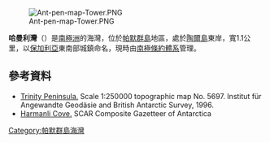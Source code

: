 [[Image:Ant-pen-map-Tower.PNG|thumb]]

{{coord|63|34|38|S|59|47|20|W|display=title}}

'''哈曼利灣'''（{{lang-en|Harmanli Cove}}）是[[南極洲|南極洲]]的海灣，位於[[帕默群島|帕默群島]]地區，處於[[陶爾島|陶爾島]]東岸，寬1.1公里，以[[保加利亞|保加利亞]]東南部城鎮命名，現時由[[南極條約體系|南極條約體系]]管理。

==參考資料==
* [https://web.archive.org/web/20131002100340/http://www.bkg.bund.de/nn_193194/DE/Bundesamt/Downloads/Kostenlose-Karten/Antarktis-Karten/Satellitenbildkarten/Scale250/Daten/Trinity-Peninsula%2CtemplateId%3Draw%2Cproperty%3DpublicationFile.pdf/Trinity-Peninsula.pdf Trinity Peninsula.] Scale 1:250000 topographic map No. 5697. Institut für Angewandte Geodäsie and British Antarctic Survey, 1996.
* [http://data.aad.gov.au/aadc/gaz/scar/display_name.cfm?gaz_id=136888 Harmanli Cove.] {{Wayback|url=http://data.aad.gov.au/aadc/gaz/scar/display_name.cfm?gaz_id=136888 |date=20220205030506 }} SCAR Composite Gazetteer of Antarctica

{{DEFAULTSORT:Harmanli Cove}}
[[Category:帕默群島海灣|Category:帕默群島海灣]]


{{PalmerArchipelago-geo-stub}}